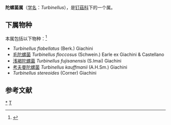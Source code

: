 {{Automatic Taxobox
| taxon = Turbinellus
| authority = Pers. (1794)
| subdivision_ranks = 种
| subdivision = 见正文
}}

'''陀螺菌属'''（[[学名|学名]]：''Turbinellus''），是[[钉菇科|钉菇科]]下的一个属。

==下属物种==
本属包括以下物种：<ref>{{cite web |title=Turbinellus Earle |url=https://www.gbif.org/species/2521521 |website=GBIF}}</ref>
* ''Turbinellus flabellatus'' (Berk.) Giachini
* [[毛陀螺菌|毛陀螺菌]] ''Turbinellus floccosus'' (Schwein.) Earle ex Giachini & Castellano
* [[浅褐陀螺菌|浅褐陀螺菌]] ''Turbinellus fujisanensis'' (S.Imai) Giachini
* [[考夫曼陀螺菌|考夫曼陀螺菌]] ''Turbinellus kauffmanii'' (A.H.Sm.) Giachini
* ''Turbinellus stereoides'' (Corner) Giachini

== 参考文献 ==
{{Reflist}}

{{taxonbar}}
[[Category:_陀螺菌属|*]]
[[Category:_钉菇科|T]]